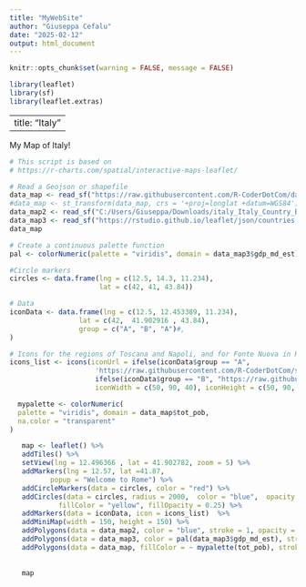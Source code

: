 --- 
title: "MyWebSite"
author: "Giuseppa Cefalu"
date: "2025-02-12"
output: html_document
---
```{r setup, include=FALSE} 
knitr::opts_chunk$set(warning = FALSE, message = FALSE) 
```

```{r libraries, echo = FALSE}
library(leaflet)
library(sf)
library(leaflet.extras)
```
---
title: "Italy"
---

My Map of Italy!

```{r Iconlist, echo = FALSE}

# This script is based on 
# https://r-charts.com/spatial/interactive-maps-leaflet/

```
```{r data, echo = FALSE}

# Read a Geojson or shapefile
data_map <- read_sf("https://raw.githubusercontent.com/R-CoderDotCom/data/main/sample_geojson.geojson")
#data_map <- st_transform(data_map, crs = '+proj=longlat +datum=WGS84')
data_map2 <- read_sf("C:/Users/Giuseppa/Downloads/italy_Italy_Country_Boundary.geojson/italy_Italy_Country_Boundary.geojson")
data_map3 <- read_sf("https://rstudio.github.io/leaflet/json/countries.geojson")
data_map


```
```{r, colorpalate, echo = FALSE}
# Create a continuous palette function
pal <- colorNumeric(palette = "viridis", domain = data_map3$gdp_md_est)
```



```{r circles, echo = FALSE}
#Circle markers
circles <- data.frame(lng = c(12.5, 14.3, 11.234),
                      lat = c(42, 41, 43.84))

# Data
iconData <- data.frame(lng = c(12.5, 12.453389, 11.234),
                 lat = c(42,  41.902916 , 43.84),
                 group = c("A", "B", "A")#,
)

# Icons for the regions of Toscana and Napoli, and for Fonte Nuova in Rome
icons_list <- icons(iconUrl = ifelse(iconData$group == "A", 
                     'https://raw.githubusercontent.com/R-CoderDotCom/samples/main/marker.png',
                     ifelse(iconData$group == "B", "https://raw.githubusercontent.com/R-CoderDotCom/chinchet/main/inst/red.png", NA)),
                     iconWidth = c(50, 90, 40), iconHeight = c(50, 90, 40))
``` 
```{r population, echo = FALSE}
  mypalette <- colorNumeric(
  palette = "viridis", domain = data_map$tot_pob,
  na.color = "transparent"
)

```

```{r italy, echo = FALSE}
   map <- leaflet() %>%
   addTiles() %>%
   setView(lng = 12.496366 , lat = 41.902782, zoom = 5) %>% 
   addMarkers(lng = 12.57, lat =41.87,
          popup = "Welcome to Rome") %>%
   addCircleMarkers(data = circles, color = "red") %>%
   addCircles(data = circles, radius = 2000,  color = "blue",  opacity = 1,
            fillColor = "yellow", fillOpacity = 0.25) %>%
   addMarkers(data = iconData, icon = icons_list)  %>%
   addMiniMap(width = 150, height = 150) %>%
   addPolygons(data = data_map2, color = "blue", stroke = 1, opacity = 0.8) %>%
   addPolygons(data = data_map3, color = pal(data_map3$gdp_md_est), stroke = 1, opacity = 0.8) %>%
   addPolygons(data = data_map, fillColor = ~ mypalette(tot_pob), stroke = FALSE)
  
   
   map

```





